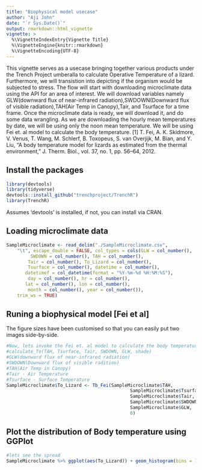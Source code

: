 ```yaml
---
title: "Biophysical model usecase"
author: "Aji John"
date: "`r Sys.Date()`"
output: rmarkdown::html_vignette
vignette: >
  %\VignetteIndexEntry{Vignette Title}
  %\VignetteEngine{knitr::rmarkdown}
  %\VignetteEncoding{UTF-8}
---
```



This vignette serves as a usecase bringing together various products under the Trench Project umberalla to calculate Operative Temperature of a lizard. Furthermore, we will transistion into depicting if the organism would be subjected to stress. The flow will start with downloading microclimate data using the API for an area of interest. We will download variables namely GLW(downward flux of near-infrared radiation),SWDOWN(Downward flux of visible radiation),TAH(Air Temp in Canopy),Tair, and Tsurface for a time frame. Once the microclimate data is ready, we will download it, and do some data wrangling. As we are downloading the hourly mean temperatures by date, we will be using only the noon mean temperature. We will be using Fei et. al model to calculate the body temperature.
[1] T. Fei, A. K. Skidmore, V. Venus, T. Wang, M. Schlerf, B. Toxopeus, S. van Overjijk, M. Bian, and Y. Liu, “A body temperature model for lizards as estimated from the thermal environment,” J. Therm. Biol., vol. 37, no. 1, pp. 56–64, 2012.

## Install the packages

```r
library(devtools)
library(tidyverse)
devtools::install_github("trenchproject/TrenchR")
library(TrenchR)
```
Assumes 'devtools' is installed, if not, you can install via CRAN.

## Loading microclimate data

```r
SampleMicroclimate <- read_delim("./SampleMicroclimate.csv", 
    "\t", escape_double = FALSE, col_types = cols(GLW = col_number(), 
         SWDOWN = col_number(), TAH = col_number(), 
        Tair = col_number(), To_Lizard = col_number(), 
        Tsurface = col_number(), datetime = col_number(), 
       datetimef = col_datetime(format = "%Y-%m-%d %H:%M:%S"), 
        day = col_number(), hr = col_number(), 
       lat = col_number(), lon = col_number(), 
        month = col_number(), year = col_number()), 
    trim_ws = TRUE)
```

## Runing a biophysical model [Fei et al]

The figure sizes have been customised so that you can easily put two images side-by-side. 

```r
#Now, lets invoke the Fei et. al model to calculate the body temperature
#calculate_To(TAH, Tsurface, Tair, SWDOWN, GLW, shade)
#GLW(downward flux of near-infrared radiation)
#SWDOWN(Downward flux of visible radition)
#TAH(Air Temp in Canopy)
#Tair - Air Temperature
#Tsurface - Surface Temperature 
SampleMicroclimate$To_Lizard <- Tb_Fei(SampleMicroclimate$TAH,
                                              SampleMicroclimate$Tsurface,
                                              SampleMicroclimate$Tair,
                                              SampleMicroclimate$SWDOWN,
                                              SampleMicroclimate$GLW,
                                              0)
```


## Plot the distribution of Body temperature using GGPlot



```r
#lets see the spread
SampleMicroclimate %>% ggplot(aes(To_Lizard)) + geom_histogram(bins = 15)
```
